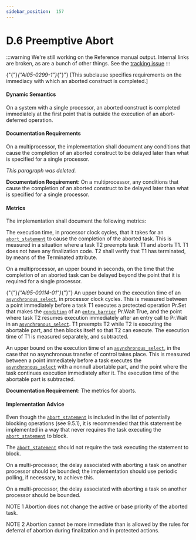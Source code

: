 ---
sidebar_position:  157
---

# D.6 Preemptive Abort

:::warning
We're still working on the Reference manual output.  Internal links are broken,
as are a bunch of other things.
See the [tracking issue](https://github.com/ada-lang-io/ada-lang-io/issues/20)
:::


<p>{"{"}<em>{"AI05-0299-1"}</em>{"}"} [This subclause specifies requirements on the immediacy with which an aborted construct is completed.] </p>

#### Dynamic Semantics

<p>On a system with a single processor, an aborted construct is completed immediately at the first point that is outside the execution of an abort-deferred operation.</p>

#### Documentation Requirements

<p>On a multiprocessor, the implementation shall document any conditions that cause the completion of an aborted construct to be delayed later than what is specified for a single processor. </p>
<Admonition type="aarm" aarm="note" title="Note: ">
<p><em>This paragraph was deleted.</em></p></Admonition>

<Admonition type="aarm" aarm="note" title="Note: ">
<p><strong>Documentation Requirement: </strong>On a multiprocessor, any conditions that cause the completion of an aborted construct to be delayed later than what is specified for a single processor.</p></Admonition>


#### Metrics

<p>The implementation shall document the following metrics: </p>
<p>The execution time, in processor clock cycles, that it takes for an <code><a href="../AA-9/AA-9.8#S0284">abort_statement</a></code> to cause the completion of the aborted task. This is measured in a situation where a task T2 preempts task T1 and aborts T1. T1 does not have any finalization code. T2 shall verify that T1 has terminated, by means of the Terminated attribute.</p>
<p>On a multiprocessor, an upper bound in seconds, on the time that the completion of an aborted task can be delayed beyond the point that it is required for a single processor.</p>
<p>{"{"}<em>{"AI95-00114-01"}</em>{"}"} An upper bound on the execution time of an <code><a href="../AA-9/AA-9.7#S0280">asynchronous_select</a></code>, in processor clock cycles. This is measured between a point immediately before a task T1 executes a protected operation Pr.Set that makes the <code><a href="../AA-4/AA-4.5#S0150">condition</a></code> of an <code><a href="../AA-9/AA-9.5#S0262">entry_barrier</a></code> Pr.Wait True, and the point where task T2 resumes execution immediately after an entry call to Pr.Wait in an <code><a href="../AA-9/AA-9.7#S0280">asynchronous_select</a></code>. T1 preempts T2 while T2 is executing the abortable part, and then blocks itself so that T2 can execute. The execution time of T1 is measured separately, and subtracted.</p>
<p>An upper bound on the execution time of an <code><a href="../AA-9/AA-9.7#S0280">asynchronous_select</a></code>, in the case that no asynchronous transfer of control takes place. This is measured between a point immediately before a task executes the <code><a href="../AA-9/AA-9.7#S0280">asynchronous_select</a></code> with a nonnull abortable part, and the point where the task continues execution immediately after it. The execution time of the abortable part is subtracted. </p>
<Admonition type="aarm" aarm="note" title="Note: ">
<p><strong>Documentation Requirement: </strong>The metrics for aborts.</p></Admonition>


#### Implementation Advice

<p>Even though the <code><a href="../AA-9/AA-9.8#S0284">abort_statement</a></code> is included in the list of potentially blocking operations (see 9.5.1), it is recommended that this statement be implemented in a way that never requires the task executing the <code><a href="../AA-9/AA-9.8#S0284">abort_statement</a></code> to block.</p>
<Admonition type="aarm" aarm="implementation-advice" title="Implementation Advice">
<p><strong></strong>The <code><a href="../AA-9/AA-9.8#S0284">abort_statement</a></code> should not require the task executing the statement to block.</p></Admonition>

<p>On a multi-processor, the delay associated with aborting a task on another processor should be bounded; the implementation should use periodic polling, if necessary, to achieve this.</p>
<Admonition type="aarm" aarm="implementation-advice" title="Implementation Advice">
<p><strong></strong>On a multi-processor, the delay associated with aborting a task on another processor should be bounded.</p></Admonition>

<Admonition type="aarm" aarm="note" title="Note: ">
<p>NOTE 1   Abortion does not change the active or base priority of the aborted task.</p></Admonition>

<Admonition type="aarm" aarm="note" title="Note: ">
<p>NOTE 2   Abortion cannot be more immediate than is allowed by the rules for deferral of abortion during finalization and in protected actions.</p></Admonition>

